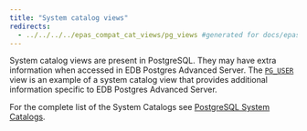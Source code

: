 ```yaml
---
title: "System catalog views"
redirects:
  - ../../../../epas_compat_cat_views/pg_views #generated for docs/epas/reorg-role-use-case-mode
---
```


System catalog views are present in PostgreSQL. They may have extra information when accessed in EDB Postgres Advanced Server. The [`PG_USER`](pg_user) view is an example of a system catalog view that provides additional information specific to EDB Postgres Advanced Server.         

For the complete list of the System Catalogs see [PostgreSQL System Catalogs](https://www.postgresql.org/docs/current/catalogs.html). 